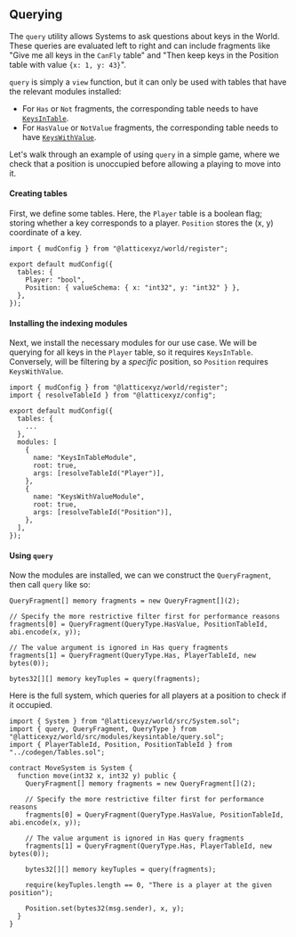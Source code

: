 ## Querying

The `query` utility allows Systems to ask questions about keys in the World. These queries are evaluated left to right and can include fragments like "Give me all keys in the `CanFly` table" and "Then keep keys in the Position table with value `{x: 1, y: 43}`".

`query` is simply a `view` function, but it can only be used with tables that have the relevant modules installed:

- For `Has` or `Not` fragments, the corresponding table needs to have [`KeysInTable`](/world/modules#keysintablemodule).
- For `HasValue` or `NotValue` fragments, the corresponding table needs to have [`KeysWithValue`](/world/modules#keyswithvaluemodule).

Let's walk through an example of using `query` in a simple game, where we check that a position is unoccupied before allowing a playing to move into it.

#### Creating tables

First, we define some tables. Here, the `Player` table is a boolean flag; storing whether a key corresponds to a player. `Position` stores the (x, y) coordinate of a key.

```tsx
import { mudConfig } from "@latticexyz/world/register";

export default mudConfig({
  tables: {
    Player: "bool",
    Position: { valueSchema: { x: "int32", y: "int32" } },
  },
});
```

#### Installing the indexing modules

Next, we install the necessary modules for our use case. We will be querying for all keys in the `Player` table, so it requires `KeysInTable`. Conversely, will be filtering by a _specific_ position, so `Position` requires `KeysWithValue`.

```tsx
import { mudConfig } from "@latticexyz/world/register";
import { resolveTableId } from "@latticexyz/config";

export default mudConfig({
  tables: {
    ...
  },
  modules: [
    {
      name: "KeysInTableModule",
      root: true,
      args: [resolveTableId("Player")],
    },
    {
      name: "KeysWithValueModule",
      root: true,
      args: [resolveTableId("Position")],
    },
  ],
});
```

#### Using `query`

Now the modules are installed, we can we construct the `QueryFragment`, then call `query` like so:

```solidity
QueryFragment[] memory fragments = new QueryFragment[](2);

// Specify the more restrictive filter first for performance reasons
fragments[0] = QueryFragment(QueryType.HasValue, PositionTableId, abi.encode(x, y));

// The value argument is ignored in Has query fragments
fragments[1] = QueryFragment(QueryType.Has, PlayerTableId, new bytes(0));

bytes32[][] memory keyTuples = query(fragments);
```

Here is the full system, which queries for all players at a position to check if it occupied.

```solidity
import { System } from "@latticexyz/world/src/System.sol";
import { query, QueryFragment, QueryType } from "@latticexyz/world/src/modules/keysintable/query.sol";
import { PlayerTableId, Position, PositionTableId } from "../codegen/Tables.sol";

contract MoveSystem is System {
  function move(int32 x, int32 y) public {
    QueryFragment[] memory fragments = new QueryFragment[](2);

    // Specify the more restrictive filter first for performance reasons
    fragments[0] = QueryFragment(QueryType.HasValue, PositionTableId, abi.encode(x, y));

    // The value argument is ignored in Has query fragments
    fragments[1] = QueryFragment(QueryType.Has, PlayerTableId, new bytes(0));

    bytes32[][] memory keyTuples = query(fragments);

    require(keyTuples.length == 0, "There is a player at the given position");

    Position.set(bytes32(msg.sender), x, y);
  }
}
```
